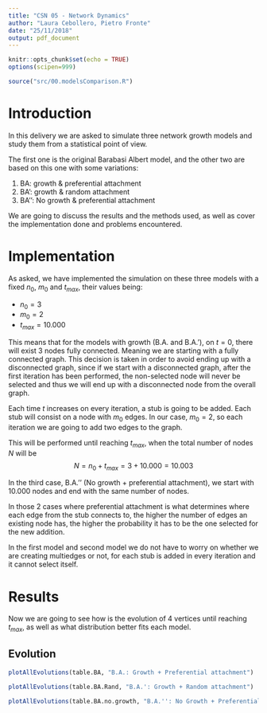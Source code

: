 ```yaml
---
title: "CSN 05 - Network Dynamics"
author: "Laura Cebollero, Pietro Fronte"
date: "25/11/2018"
output: pdf_document
---
```


```r
knitr::opts_chunk$set(echo = TRUE)
options(scipen=999)
```

```r
source("src/00.modelsComparison.R")
```
# Introduction

In this delivery we are asked to simulate three network growth models and study them from a statistical point of view. 

The first one is the original Barabasi Albert model, and the other two are based on this one with some variations:

1. BA: growth & preferential attachment
2. BA': growth & random attachment
3. BA'': No growth & preferential attachment

We are going to discuss the results and the methods used, as well as cover the implementation done and problems encountered.

# Implementation

As asked, we have implemented the simulation on these three models with a fixed $n_{0}$, $m_{0}$ and  $t_{max}$, their values being:

- $n_{0} = 3$
- $m_{0} = 2$
- $t_{max} = 10.000$

This means that for the models with growth (B.A. and B.A.'), on $t = 0$, there will exist 3 nodes fully connected. Meaning we are starting with a fully connected graph. This decision is taken in order to avoid ending up with a disconnected graph, since if we start with a disconnected graph, after the first iteration has been performed, the non-selected node will never be selected and thus we will end up with a disconnected node from the overall graph.

Each time $t$ increases on every iteration, a stub is going to be added. Each stub will consist on a node with $m_{0}$ edges. In our case, $m_{0} = 2$, so each iteration we are going to add two edges to the graph.

This will be performed until reaching $t_{max}$, when the total number of nodes $N$ will be $$N = n_{0} + t_{max} = 3 + 10.000 = 10.003$$

In the third case, B.A.'' (No growth + preferential attachment), we start with 10.000 nodes and end with the same number of nodes.

In those 2 cases where preferential attachment is what determines where each edge from the stub connects to, the higher the number of edges an existing node has, the higher the probability it has to be the one selected for the new addition.

In the first model and second model we do not have to worry on whether we are creating multiedges or not, for each stub is added in every iteration and it cannot select itself.



# Results
Now we are going to see how is the evolution of 4 vertices until reaching $t_{max}$, as well as what distribution better fits each model.

## Evolution

```r
plotAllEvolutions(table.BA, "B.A.: Growth + Preferential attachment")
```


```r
plotAllEvolutions(table.BA.Rand, "B.A.': Growth + Random attachment")
```



```r
plotAllEvolutions(table.BA.no.growth, "B.A.'': No Growth + Preferential attachment")
```
